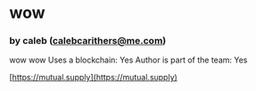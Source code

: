 
# wow
### by caleb (calebcarithers@me.com)

wow
wow
Uses a blockchain: Yes
Author is part of the team: Yes
  
[https://mutual.supply](https://mutual.supply)

